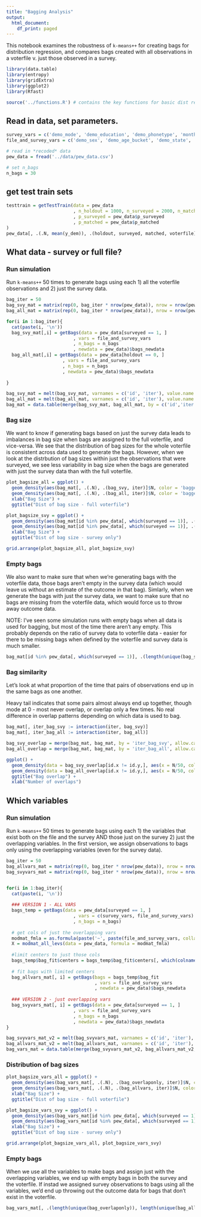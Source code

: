 ```yaml
---
title: "Bagging Analysis"
output:
  html_document:
    df_print: paged
---
```


This notebook examines the robustness of `k-means++` for creating bags for distribution regression, and compares bags created with all observations in a voterfile v. just those observed in a survey.

```r
library(data.table)
library(entropy)
library(gridExtra)
library(ggplot2)
library(Rfast)

source('../functions.R') # contains the key functions for basic dist reg
```

## Read in data, set parameters.  

```r
survey_vars = c('demo_mode', 'demo_education', 'demo_phonetype', 'month_called', 'demo_ideology', 'demo_party')
file_and_survey_vars = c('demo_sex', 'demo_age_bucket', 'demo_state', 'demo_income', 'demo_region', 'demo_race', 'demo_hispanic')

# read in *recoded* data
pew_data = fread('../data/pew_data.csv')

# set n_bags
n_bags = 30
```

## get test train sets
```r
testtrain = getTestTrain(data = pew_data
                         , n_holdout = 1000, n_surveyed = 2000, n_matched = 1000
                         , p_surveyed = pew_data$p_surveyed
                         , p_matched = pew_data$p_matched
)
pew_data[, .(.N, mean(y_dem)), .(holdout, surveyed, matched, voterfile)]
```


## What data - survey or full file?

### Run simulation

Run `k-means++` 50 times to generate bags using each 1) all the voterfile observations and 2) just the survey data.

```r
bag_iter = 50
bag_svy_mat = matrix(rep(0, bag_iter * nrow(pew_data)), nrow = nrow(pew_data))
bag_all_mat = matrix(rep(0, bag_iter * nrow(pew_data)), nrow = nrow(pew_data))

for(i in 1:bag_iter){
  cat(paste(i, '\n'))
  bag_svy_mat[,i] = getBags(data = pew_data[surveyed == 1, ]
                         , vars = file_and_survey_vars
                         , n_bags = n_bags
                         , newdata = pew_data)$bags_newdata
  bag_all_mat[,i] = getBags(data = pew_data[holdout == 0, ]
                     , vars = file_and_survey_vars
                     , n_bags = n_bags
                     , newdata = pew_data)$bags_newdata
  
}

bag_svy_mat = melt(bag_svy_mat, varnames = c('id', 'iter'), value.name = 'bag_svy')
bag_all_mat = melt(bag_all_mat, varnames = c('id', 'iter'), value.name = 'bag_all')
bag_mat = data.table(merge(bag_svy_mat, bag_all_mat, by = c('id','iter')))
```


### Bag size

We want to know if generating bags based on just the survey data leads to imbalances in bag size when bags are assigned to the full voterfile, and vice-versa.  We see that the distribution of bag sizes for the whole voterfile is consistent across data used to generate the bags.  However, when we look at the distrbution of bag sizes within just the observations that were surveyed, we see less variability in bag size when the bags are generated with just the survey data than with the full voterfile.

```r
plot_bagsize_all = ggplot() + 
  geom_density(aes(bag_mat[, .(.N), .(bag_svy, iter)]$N, color = 'bagged with survey')) +
  geom_density(aes(bag_mat[, .(.N), .(bag_all, iter)]$N, color = 'bagged with all data')) +
  xlab("Bag Size") +
  ggtitle("Dist of bag size - full voterfile")

plot_bagsize_svy = ggplot() + 
  geom_density(aes(bag_mat[id %in% pew_data[, which(surveyed == 1)], .(.N), .(bag_svy, iter)]$N, color = 'bagged with survey')) +
  geom_density(aes(bag_mat[id %in% pew_data[, which(surveyed == 1)], .(.N), .(bag_all, iter)]$N, color = 'bagged with all data')) +
  xlab("Bag Size") +
  ggtitle("Dist of bag size - survey only")

grid.arrange(plot_bagsize_all, plot_bagsize_svy)
```

### Empty bags

We also want to make sure that when we're generating bags with the voterfile data, those bags aren't empty in the survey data (which would leave us without an estimate of the outcome in that bag).  Simlarly, when we generate the bags with just the survey data, we want to make sure that no bags are missing from the voterfile data, which would force us to throw away outcome data.

NOTE: I've seen some simulation runs with empty bags when all data is used for bagging, but most of the time there aren't any empty.  This probably depends on the ratio of survey data to voterfile data - easier for there to be missing bags when defined by the voterfile and survey data is much smaller.

```r
bag_mat[id %in% pew_data[, which(surveyed == 1)], .(length(unique(bag_svy)), length(unique(bag_all))), iter][, .(min_bag_svy = min(V1), min_bag_all = min(V2))]
```


### Bag similarity

Let's look at what proportion of the time that pairs of observations end up in the same bags as one another.

Heavy tail indicates that some pairs almost always end up together, though mode at 0 - most never overlap, or overlap only a few times.  No real difference in overlap patterns depending on which data is used to bag.

```r
bag_mat[, iter_bag_svy := interaction(iter, bag_svy)]
bag_mat[, iter_bag_all := interaction(iter, bag_all)]

bag_svy_overlap = merge(bag_mat, bag_mat, by = 'iter_bag_svy', allow.cartesian=TRUE)[, .N, by = .(id.x,id.y)]
bag_all_overlap = merge(bag_mat, bag_mat, by = 'iter_bag_all', allow.cartesian=TRUE)[, .N, by = .(id.x,id.y)]

ggplot() + 
  geom_density(data = bag_svy_overlap[id.x != id.y,], aes(x = N/50, color = 'svy')) +
  geom_density(data = bag_all_overlap[id.x != id.y,], aes(x = N/50, color = 'all')) +
  ggtitle("Bag overlap") +
  xlab("Number of overlaps")
```



## Which variables

### Run simulation

Run `k-means++` 50 times to generate bags using each 1) the variables that exist both on the file and the survey AND those just on the survey 2) just the overlapping variables.  In the first version, we assign observations to bags only using the overlapping variables (even for the survey data).

```r
bag_iter = 50
bag_allvars_mat = matrix(rep(0, bag_iter * nrow(pew_data)), nrow = nrow(pew_data))
bag_svyvars_mat = matrix(rep(0, bag_iter * nrow(pew_data)), nrow = nrow(pew_data))


for(i in 1:bag_iter){
  cat(paste(i, '\n'))
  
  ### VERSION 1 - ALL VARS
  bags_temp = getBags(data = pew_data[surveyed == 1, ]
                         , vars = c(survey_vars, file_and_survey_vars)
                         , n_bags = n_bags)
  
  # get cols of just the overlapping vars
  modmat_fmla = as.formula(paste('~', paste(file_and_survey_vars, collapse = '+')))
  X = modmat_all_levs(data = pew_data, formula = modmat_fmla)
  
  #limit centers to just those cols
  bags_temp$bag_fit$centers = bags_temp$bag_fit$centers[, which(colnames(bags_temp$bag_fit$centers) %in% colnames(X))]
  
  # fit bags with limited centers
  bag_allvars_mat[, i] = getBags(bags = bags_temp$bag_fit
                                 , vars = file_and_survey_vars
                                 , newdata = pew_data)$bags_newdata
  
  ### VERSION 2 - just overlapping vars
  bag_svyvars_mat[, i] = getBags(data = pew_data[surveyed == 1, ]
                         , vars = file_and_survey_vars
                         , n_bags = n_bags
                         , newdata = pew_data)$bags_newdata
}

bag_svyvars_mat_v2 = melt(bag_svyvars_mat, varnames = c('id', 'iter'), value.name = 'bag_overlaponly')
bag_allvars_mat_v2 = melt(bag_allvars_mat, varnames = c('id', 'iter'), value.name = 'bag_allvars')
bag_vars_mat = data.table(merge(bag_svyvars_mat_v2, bag_allvars_mat_v2, by = c('id','iter')))
```


### Distribution of bag sizes
```r
plot_bagsize_vars_all = ggplot() + 
  geom_density(aes(bag_vars_mat[, .(.N), .(bag_overlaponly, iter)]$N, color = 'bagged with only overlapping vars')) +
  geom_density(aes(bag_vars_mat[, .(.N), .(bag_allvars, iter)]$N, color = 'bagged with all vars')) +
  xlab("Bag Size") +
  ggtitle("Dist of bag size - full voterfile")

plot_bagsize_vars_svy = ggplot() + 
  geom_density(aes(bag_vars_mat[id %in% pew_data[, which(surveyed == 1)], .(.N), .(bag_overlaponly, iter)]$N, color = 'bagged with onlyoverlapping vars')) +
  geom_density(aes(bag_vars_mat[id %in% pew_data[, which(surveyed == 1)], .(.N), .(bag_allvars, iter)]$N, color = 'bagged with all vars')) +
  xlab("Bag Size") +
  ggtitle("Dist of bag size - survey only")

grid.arrange(plot_bagsize_vars_all, plot_bagsize_vars_svy)
```

### Empty bags

When we use all the variables to make bags and assign just with the overlapping variables, we end up with empty bags in both the survey and the voterfile.  If instad we assigned survey observations to bags using all the variables, we'd end up throwing out the outcome data for bags that don't exist in the voterfile.

```r
bag_vars_mat[, .(length(unique(bag_overlaponly)), length(unique(bag_allvars))), iter][, .(min_bag_svy = min(V1), min_bag_all = min(V2))]
```


